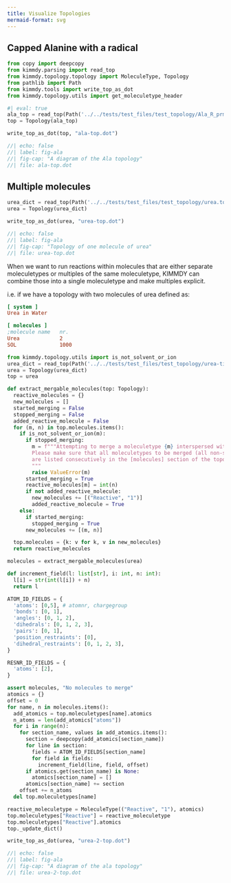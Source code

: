 ```yaml
---
title: Visualize Topologies
mermaid-format: svg
---
```


## Capped Alanine with a radical

```python
from copy import deepcopy
from kimmdy.parsing import read_top
from kimmdy.topology.topology import MoleculeType, Topology
from pathlib import Path
from kimmdy.tools import write_top_as_dot
from kimmdy.topology.utils import get_moleculetype_header
```


```python
#| eval: true
ala_top = read_top(Path('../../tests/test_files/test_topology/Ala_R_prm.top'), use_gmx_dir=False)
top = Topology(ala_top)

write_top_as_dot(top, "ala-top.dot")
```


```dot
//| echo: false
//| label: fig-ala
//| fig-cap: "A diagram of the Ala topology"
//| file: ala-top.dot
```

## Multiple molecules

```python
urea_dict = read_top(Path('../../tests/test_files/test_topology/urea.top'), use_gmx_dir=False)
urea = Topology(urea_dict)

write_top_as_dot(urea, "urea-top.dot")
```


```dot
//| echo: false
//| label: fig-ala
//| fig-cap: "Topology of one molecule of urea"
//| file: urea-top.dot
```


When we want to run reactions within molecules that are either
separate moleculetypes or multiples of the same moleculetype,
KIMMDY can combine those into a single moleculetype and
make multiples explicit.

i.e. if we have a topology with two molecules of urea
defined as:

```ini
[ system ]
Urea in Water

[ molecules ]
;molecule name   nr.
Urea             2
SOL              1000
```


```python
from kimmdy.topology.utils import is_not_solvent_or_ion
urea_dict = read_top(Path('../../tests/test_files/test_topology/urea-times-2.top'), use_gmx_dir=True)
urea = Topology(urea_dict)
top = urea

def extract_mergable_molecules(top: Topology):
  reactive_molecules = {}
  new_molecules = []
  started_merging = False
  stopped_merging = False
  added_reactive_molecule = False
  for (m, n) in top.molecules.items():
    if is_not_solvent_or_ion(m):
      if stopped_merging:
        m = f"""Attempting to merge a moleculetype {m} interspersed with non-merging moleculetypes.
        Please make sure that all moleculetypes to be merged (all non-solvent molecules or ions by default)
        are listed consecutively in the [molecules] section of the topology and in the coordinates file (.gro)
        """
        raise ValueError(m)
      started_merging = True
      reactive_molecules[m] = int(n)
      if not added_reactive_molecule:
        new_molecules += [("Reactive", "1")]
        added_reactive_molecule = True
    else:
      if started_merging:
        stopped_merging = True
      new_molecules += [(m, n)]

  top.molecules = {k: v for k, v in new_molecules}
  return reactive_molecules

molecules = extract_mergable_molecules(urea)

def increment_field(l: list[str], i: int, n: int):
  l[i] = str(int(l[i]) + n)
  return l

ATOM_ID_FIELDS = {
  'atoms': [0,5], # atomnr, chargegroup
  'bonds': [0, 1],
  'angles': [0, 1, 2],
  'dihedrals': [0, 1, 2, 3],
  'pairs': [0, 1],
  'position_restraints': [0],
  'dihedral_restraints': [0, 1, 2, 3],
}

RESNR_ID_FIELDS = {
  'atoms': [2],
}

assert molecules, "No molecules to merge"
atomics = {}
offset = 0
for name, n in molecules.items():
  add_atomics = top.moleculetypes[name].atomics
  n_atoms = len(add_atomics["atoms"])
  for i in range(n):
    for section_name, values in add_atomics.items():
      section = deepcopy(add_atomics[section_name])
      for line in section:
        fields = ATOM_ID_FIELDS[section_name]
        for field in fields:
          increment_field(line, field, offset)
      if atomics.get(section_name) is None:
        atomics[section_name] = []
      atomics[section_name] += section
    offset += n_atoms
  del top.moleculetypes[name]

reactive_moleculetype = MoleculeType(("Reactive", "1"), atomics)
top.moleculetypes["Reactive"] = reactive_moleculetype
top.moleculetypes["Reactive"].atomics
top._update_dict()
```

```python
write_top_as_dot(urea, "urea-2-top.dot")
```


```dot
//| echo: false
//| label: fig-ala
//| fig-cap: "A diagram of the ala topology"
//| file: urea-2-top.dot
```





